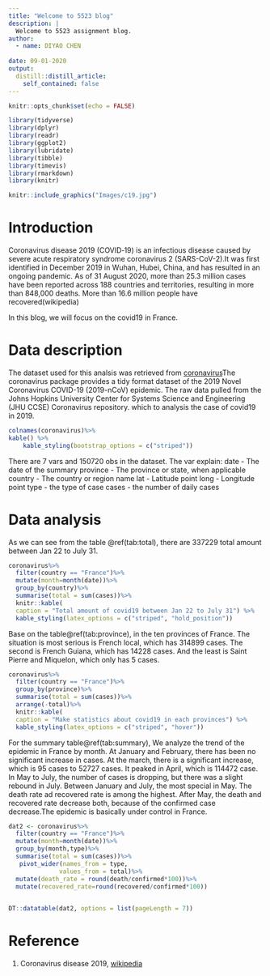 ```yaml
---
title: "Welcome to 5523 blog"
description: |
  Welcome to 5523 assignment blog.
author:
  - name: DIYAO CHEN 
    
date: 09-01-2020
output:
  distill::distill_article:
    self_contained: false
---
```


```r
knitr::opts_chunk$set(echo = FALSE)
```

```r
library(tidyverse)
library(dplyr)
library(readr)
library(ggplot2)
library(lubridate)
library(tibble)
library(timevis)
library(rmarkdown)
library(knitr)
```

```r
knitr::include_graphics("Images/c19.jpg")

```

# Introduction
Coronavirus disease 2019 (COVID‑19) is an infectious disease caused by severe acute respiratory syndrome coronavirus 2 (SARS-CoV-2).It was first identified in December 2019 in Wuhan, Hubei, China, and has resulted in an ongoing pandemic. As of 31 August 2020, more than 25.3 million cases have been reported across 188 countries and territories, resulting in more than 848,000 deaths. More than 16.6 million people have recovered(wikipedia)

In this blog, we will focus on the covid19 in France.

# Data description
The dataset used for this analsis was retrieved from [coronavirus](https://github.com/RamiKrispin/coronavirus)The coronavirus package provides a tidy format dataset of the 2019 Novel Coronavirus COVID-19 (2019-nCoV) epidemic. The raw data pulled from the Johns Hopkins University Center for Systems Science and Engineering (JHU CCSE) Coronavirus repository. which to analysis the case of covid19 in 2019.

```r

colnames(coronavirus)%>%
kable() %>%
    kable_styling(bootstrap_options = c("striped"))

```
There are 7 vars and 150720 obs in the dataset.
The var explain:
date - The date of the summary
province - The province or state, when applicable
country - The country or region name
lat - Latitude point
long - Longitude point
type - the type of case 
cases - the number of daily cases 


# Data analysis
As we can see from the table \@ref(tab:total), there are 337229 total amount between Jan 22 to July 31.



```r
coronavirus%>%
  filter(country == "France")%>%
  mutate(month=month(date))%>%
  group_by(country)%>%
  summarise(total = sum(cases))%>%
  knitr::kable(
  caption = "Total amount of covid19 between Jan 22 to July 31") %>% 
  kable_styling(latex_options = c("striped", "hold_position"))
```



Base on the table\@ref(tab:province), in the ten provinces of France. The situation is most serious is French local, which has 314899 cases. The second is French Guiana, which has 14228 cases. And the least is Saint Pierre and Miquelon, which only has 5 cases.



```r
coronavirus%>%
  filter(country == "France")%>%
  group_by(province)%>%
  summarise(total = sum(cases))%>%
  arrange(-total)%>%
  knitr::kable(
  caption = "Make statistics about covid19 in each provinces") %>% 
  kable_styling(latex_options = c("striped", "hover"))

```


For the summary table\@ref(tab:summary), We analyze the trend of the epidemic in France by month. At January and February, there has been no significant increase in cases. At the march, there is a significant increase, which is 95 cases to 52727 cases. It peaked in April, which is 114472 case. In May to July, the number of cases is dropping, but there was a slight rebound in July. Between January and July, the most special in May. The death rate ad recovered rate is among the highest. After May, the death and recovered rate decrease both, because of the confirmed case decrease.The epidemic is basically under control in France.

```r
dat2 <- coronavirus%>%
  filter(country == "France")%>%
  mutate(month=month(date))%>%
  group_by(month,type)%>%
  summarise(total = sum(cases))%>%
   pivot_wider(names_from = type,
              values_from = total)%>%
  mutate(death_rate = round(death/confirmed*100))%>%
  mutate(recovered_rate=round(recovered/confirmed*100))
  

```


```r
DT::datatable(dat2, options = list(pageLength = 7))

```


# Reference
1. Coronavirus disease 2019, [wikipedia](https://en.wikipedia.org/wiki/Coronavirus_disease_2019)